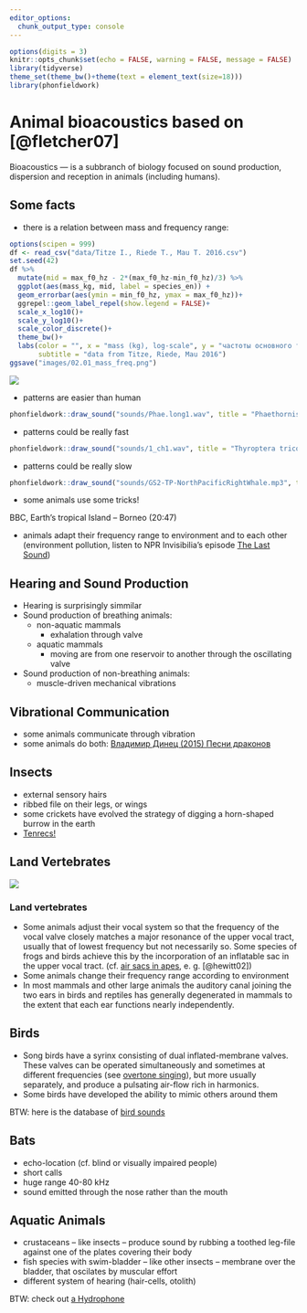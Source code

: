 ```yaml
---
editor_options: 
  chunk_output_type: console
---
```


```r
options(digits = 3)
knitr::opts_chunk$set(echo = FALSE, warning = FALSE, message = FALSE)
library(tidyverse)
theme_set(theme_bw()+theme(text = element_text(size=18)))
library(phonfieldwork)
```

# Animal bioacoustics based on [@fletcher07]

Bioacoustics --- is a subbranch of biology focused on sound production, dispersion and reception in animals (including humans).

## Some facts

* there is a relation between mass and frequency range: 

```r
options(scipen = 999)
df <- read_csv("data/Titze I., Riede T., Mau T. 2016.csv")
set.seed(42)
df %>% 
  mutate(mid = max_f0_hz - 2*(max_f0_hz-min_f0_hz)/3) %>% 
  ggplot(aes(mass_kg, mid, label = species_en)) +
  geom_errorbar(aes(ymin = min_f0_hz, ymax = max_f0_hz))+
  ggrepel::geom_label_repel(show.legend = FALSE)+
  scale_x_log10()+
  scale_y_log10()+
  scale_color_discrete()+
  theme_bw()+
  labs(color = "", x = "mass (kg), log-scale", y = "частоты основного тона (Гц), лог-шкала",
       subtitle = "data from Titze, Riede, Mau 2016")
ggsave("images/02.01_mass_freq.png")
```

![](images/02.01_mass_freq.png)

* patterns are easier than human

```r
phonfieldwork::draw_sound("sounds/Phae.long1.wav", title = "Phaethornis longirostris (Long-billed Hermit)", frequency_range = c(2,9), window_length = 20, preemphasisf = 0, from = 0.2, to = 0.7)
```

* patterns could be really fast

```r
phonfieldwork::draw_sound("sounds/1_ch1.wav", title = "Thyroptera tricolor (Spix's disc-winged bats)", frequency_range = c(5,40), window_length = 10, preemphasisf = 0, from = 15.0, to = 15.25)
```

* patterns could be really slow

```r
phonfieldwork::draw_sound("sounds/GS2-TP-NorthPacificRightWhale.mp3", title = "Eubalaena japonica (North Pacific right whale)", frequency_range = c(0,1000), window_length = 40, preemphasisf = 0, from = 21.0, to = 29, dynamic_range = 35, freq_scale = "Hz")
```

* some animals use some tricks!

BBC, Earth's tropical Island -- Borneo (20:47)

* animals adapt their frequency range to environment and to each other (environment pollution, listen to NPR Invisibilia's episode [The Last Sound](https://www.npr.org/2020/03/25/821648089/the-last-sound))

## Hearing and Sound Production

* Hearing is surprisingly simmilar
* Sound production of breathing animals:
    * non-aquatic mammals
        * exhalation through valve
    * aquatic mammals
        * moving are from one reservoir to another through the oscillating valve
* Sound production of non-breathing animals:
    * muscle-driven mechanical vibrations

## Vibrational Communication

* some animals communicate through vibration
* some animals do both: [Владимир Динец (2015) Песни драконов](https://www.corpus.ru/products/vladimir-dinets-pesni-drakonov.htm)

## Insects

* external sensory hairs
* ribbed file on their legs, or wings 
* some crickets have evolved the strategy of digging a horn-shaped burrow in the earth 
* [Tenrecs!](https://www.youtube.com/watch?v=W9kJKu4cpXM)

## Land Vertebrates

![](images/02.02_mamal_bird.png)

### Land vertebrates

* Some animals adjust their vocal system so that the frequency of the vocal valve closely matches a major resonance of the upper vocal tract, usually that of lowest frequency but not necessarily so. Some species of frogs and birds achieve this by the incorporation of an inflatable sac in the upper vocal tract. (cf. [air sacs in apes](https://www.sciencedirect.com/topics/agricultural-and-biological-sciences/air-sacs), e. g. [@hewitt02])
* Some animals change their frequency range according to environment
* In most mammals and other large animals the auditory canal joining the two ears in birds and reptiles has generally degenerated in mammals to the extent that each ear functions nearly independently.

## Birds

* Song birds have a syrinx consisting of dual inflated-membrane valves. These valves can be operated simultaneously and sometimes at different frequencies (see [overtone singing](https://www.youtube.com/watch?v=UHTF1-IhuC0)), but more usually separately, and produce a pulsating air-flow rich in harmonics.
* Some birds have developed the ability to mimic others around them

BTW: here is the database of [bird sounds](https://xeno-canto.org/)

## Bats

* echo-location (cf. blind or visually impaired people)
* short calls
* huge range 40-80 kHz
* sound emitted through the nose rather than the mouth

## Aquatic Animals

* crustaceans -- like insects -- produce sound by rubbing a toothed leg-file against one of the plates covering their body
* fish species with swim-bladder -- like other insects -- membrane over the bladder, that oscilates by muscular effort
* different system of hearing (hair-cells, otolith)

BTW: check out [a Hydrophone](https://en.wikipedia.org/wiki/Hydrophone)
